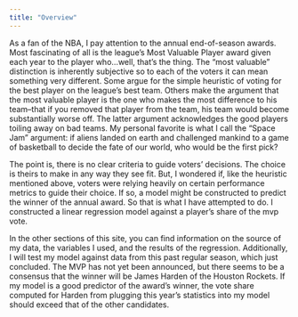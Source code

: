 ---
title: "Overview"
---

As a fan of the NBA, I pay attention to the annual end-of-season awards. Most fascinating of all is the league's Most Valuable Player award given each year to the player who...well, that's the thing. The "most valuable" distinction is inherently subjective so to each of the voters it can mean something very different. Some argue for the simple heuristic of voting for the best player on the league's best team. Others make the argument that the most valuable player is the one who makes the most difference to his team--that if you removed that player from the team, his team would become substantially worse off. The latter argument acknowledges the good players toiling away on bad teams. My personal favorite is what I call the "Space Jam" argument: if aliens landed on earth and challenged mankind to a game of basketball to decide the fate of our world, who would be the first pick?

The point is, there is no clear criteria to guide voters' decisions. The choice is theirs to make in any way they see fit. But, I wondered if, like the heuristic mentioned above, voters were relying heavily on certain performance metrics to guide their choice. If so, a model might be constructed to predict the winner of the annual award. So that is what I have attempted to do. I constructed a linear regression model against a player's share of the mvp vote. 

In the other sections of this site, you can find information on the source of my data, the variables I used, and the results of the regression. Additionally, I will test my model against data from this past regular season, which just concluded. The MVP has not yet been announced, but there seems to be a consensus that the winner will be James Harden of the Houston Rockets. If my model is a good predictor of the award's winner, the vote share computed for Harden from plugging this year's statistics into my model should exceed that of the other candidates.
